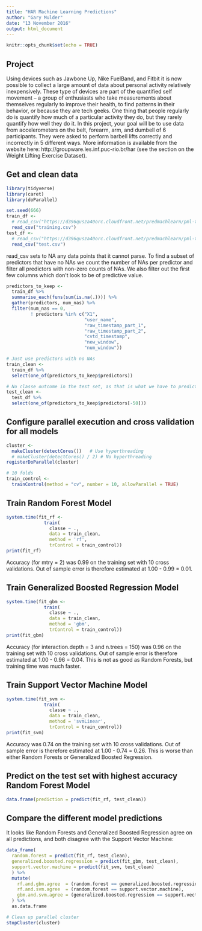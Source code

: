 ```yaml
---
title: "HAR Machine Learning Predictions"
author: "Gary Mulder"
date: "13 November 2016"
output: html_document
---
```


```r
knitr::opts_chunk$set(echo = TRUE)
```

## Project

Using devices such as Jawbone Up, Nike FuelBand, and Fitbit it is now possible to collect a large amount of data about personal activity relatively inexpensively. These type of devices are part of the quantified self movement – a group of enthusiasts who take measurements about themselves regularly to improve their health, to find patterns in their behavior, or because they are tech geeks. One thing that people regularly do is quantify how much of a particular activity they do, but they rarely quantify how well they do it. In this project, your goal will be to use data from accelerometers on the belt, forearm, arm, and dumbell of 6 participants. They were asked to perform barbell lifts correctly and incorrectly in 5 different ways. More information is available from the website here: http://groupware.les.inf.puc-rio.br/har (see the section on the Weight Lifting Exercise Dataset).

## Get and clean data

```r
library(tidyverse)
library(caret)
library(doParallel)

set.seed(666)
train_df <-
  # read_csv("https://d396qusza40orc.cloudfront.net/predmachlearn/pml-training.csv")
  read_csv("training.csv")
test_df <-
  # read_csv("https://d396qusza40orc.cloudfront.net/predmachlearn/pml-testing.csv")
  read_csv("test.csv")
```

read_csv sets to NA any data points that it cannot parse. To find a subset of predictors that have no NAs we count the number of NAs per predictor and filter all predictors with non-zero counts of NAs. We also filter out the first few columns which don't look to be of predictive value.

```r
predictors_to_keep <-
  train_df %>%
  summarise_each(funs(sum(is.na(.)))) %>%
  gather(predictors, num_nas) %>%
  filter(num_nas == 0,
         ! predictors %in% c("X1",
                             "user_name",
                             "raw_timestamp_part_1",
                             "raw_timestamp_part_2",
                             "cvtd_timestamp",
                             "new_window",
                             "num_window"))

# Just use predictors with no NAs
train_clean <-
  train_df %>%
  select(one_of(predictors_to_keep$predictors))

# No classe outcome in the test set, as that is what we have to predict
test_clean <-
  test_df %>%
  select(one_of(predictors_to_keep$predictors[-50]))
```

## Configure parallel execution and cross validation for all models

```r
cluster <-
  makeCluster(detectCores())   # Use hyperthreading
  # makeCluster(detectCores() / 2) # No hyperthreading
registerDoParallel(cluster)

# 10 folds
train_control <-
  trainControl(method = "cv", number = 10, allowParallel = TRUE)
```  

## Train Random Forest Model

```r
system.time(fit_rf <-
              train(
                classe ~ .,
                data = train_clean,
                method = 'rf',
                trControl = train_control))
print(fit_rf)
```

Accuracy (for mtry = 2) was 0.99 on the training set with 10 cross validations. Out of sample error is therefore estimated at 1.00 - 0.99 = 0.01.

## Train Generalized Boosted Regression Model

```r
system.time(fit_gbm <-
              train(
                classe ~ .,
                data = train_clean,
                method = 'gbm',
                trControl = train_control))
print(fit_gbm)
```
Accuracy (for interaction.depth = 3 and n.trees = 150) was 0.96 on the training set with 10 cross validations. Out of sample error is therefore estimated at 1.00 - 0.96 = 0.04. This is not as good as Random Forests, but training time was much faster.

## Train Support Vector Machine Model

```r
system.time(fit_svm <-
              train(
                classe ~ .,
                data = train_clean,
                method = 'svmLinear',
                trControl = train_control))
print(fit_svm)
```

Accuracy was 0.74 on the training set with 10 cross validations. Out of sample error is therefore estimated at 1.00 - 0.74 = 0.26. This is worse than either Random Forests or Generalized Boosted Regression.

## Predict on the test set with highest accuracy Random Forest Model

```r
data.frame(prediction = predict(fit_rf, test_clean))
```

## Compare the different model predictions

It looks like Random Forests and Generalized Boosted Regression agree on all predictions, and both disagree with the Support Vector Machine:

```r
data_frame(
  random.forest = predict(fit_rf, test_clean),
  generalized.boosted.regression = predict(fit_gbm, test_clean),
  support.vector.machine = predict(fit_svm, test_clean)
  ) %>%
  mutate(
    rf.and.gbm.agree  = (random.forest == generalized.boosted.regression),
    rf.and.svm.agree  = (random.forest == support.vector.machine),
    gbm.and.svm.agree = (generalized.boosted.regression == support.vector.machine)
  ) %>%
  as.data.frame

# Clean up parallel cluster
stopCluster(cluster)
```